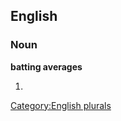
==English==

===Noun===
'''batting averages'''

# {{plural of|[[batting average]]}}

[[Category:English plurals]]